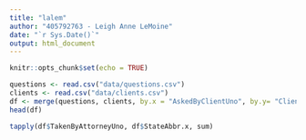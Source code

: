 ```yaml
---
title: "lalem"
author: "405792763 - Leigh Anne LeMoine"
date: "`r Sys.Date()`"
output: html_document
---
```


```r
knitr::opts_chunk$set(echo = TRUE)
```

```r
questions <- read.csv("data/questions.csv")
clients <- read.csv("data/clients.csv")
df <- merge(questions, clients, by.x = "AskedByClientUno", by.y= "ClientUno")
head(df)
```

```r
tapply(df$TakenByAttorneyUno, df$StateAbbr.x, sum)
```

